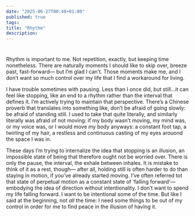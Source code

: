 ```yaml
---
date: "2025-06-27T00:48+01:00"
published: true
tags:
title: "Rhythm"
description:
---
```

#
Rhythm is important to me. Not repetition, exactly, but keeping time nonetheless. There are naturally moments I should like to skip over, breeze past, fast-forward— but I’m glad I can’t. Those moments make me, and I don’t want so much control over my life that I find a workaround for living.

I have trouble sometimes with pausing. Less than I once did, but still…it can feel like stopping, like an end to a rhythm rather than the interval that defines it. I’m actively trying to maintain that perspective. There’s a Chinese proverb that translates into something like, don’t be afraid of going slowly: be afraid of standing still. I used to take that quite literally, and similarly literally was afraid of not moving: if my body wasn’t moving, my mind was, or my voice was, or I would move my body anyways: a constant foot tap, a twirling of my hair, a restless and continuous casting of my eyes arouond the space I was in.

These days I’m trying to internalize the idea that stopping is an illusion, an impossible state of being that therefore ought not be worried over. There is only the pause, the interval, the exhale between inhales. It is mistake to think of it as a rest, though— after all, holding still is often harder to do than staying in motion, if you’ve already started moving. I’ve often referred tot that state of perpetual motion as a constant state of ‘falling forward’— embodying the idea of direction without intentionality. I don’t want to spend my life falling forward. I want to be intentional some of the time. But like I said at the beginning, not _all_ the time: I need some things to be out of my control in order for me to find peace in the illusion of having it.
